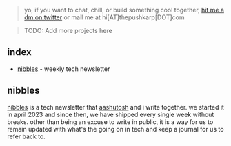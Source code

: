 ---
---

> yo, if you want to chat, chill, or build something cool together, [hit me a dm on twitter](https://twitter.com/thepushkarp) or mail me at <Mono>hi[AT]thepushkarp[DOT]com</Mono>

> TODO: Add more projects here

## index

- [nibbles](#nibbles) - weekly tech newsletter

## nibbles

[nibbles](https://nibbles.dev/) is a tech newsletter that [aashutosh](https://aashutosh.dev/) and i write together. we started it in april 2023 and since then, we have shipped every single week without breaks. other than being an excuse to write in public, it is a way for us to remain updated with what's the going on in tech and keep a journal for us to refer back to.
